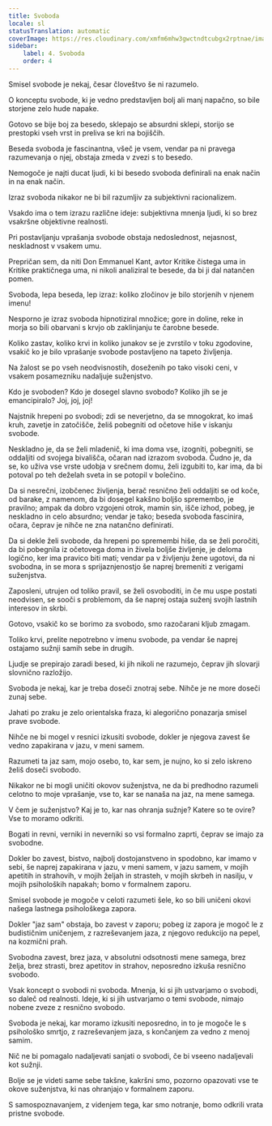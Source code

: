 ```yaml
---
title: Svoboda
locale: sl
statusTranslation: automatic
coverImage: https://res.cloudinary.com/xmfm6mhw3gwctndtcubgx2rptnae/image/upload/v1741354419/small_cover_la_gran_rebelion_28716e29d2.webp
sidebar:
    label: 4. Svoboda
    order: 4
---
```

Smisel svobode je nekaj, česar človeštvo še ni razumelo.

O konceptu svobode, ki je vedno predstavljen bolj ali manj napačno, so bile storjene zelo hude napake.

Gotovo se bije boj za besedo, sklepajo se absurdni sklepi, storijo se prestopki vseh vrst in preliva se kri na bojiščih.

Beseda svoboda je fascinantna, všeč je vsem, vendar pa ni pravega razumevanja o njej, obstaja zmeda v zvezi s to besedo.

Nemogoče je najti ducat ljudi, ki bi besedo svoboda definirali na enak način in na enak način.

Izraz svoboda nikakor ne bi bil razumljiv za subjektivni racionalizem.

Vsakdo ima o tem izrazu različne ideje: subjektivna mnenja ljudi, ki so brez vsakršne objektivne realnosti.

Pri postavljanju vprašanja svobode obstaja nedoslednost, nejasnost, neskladnost v vsakem umu.

Prepričan sem, da niti Don Emmanuel Kant, avtor Kritike čistega uma in Kritike praktičnega uma, ni nikoli analiziral te besede, da bi ji dal natančen pomen.

Svoboda, lepa beseda, lep izraz: koliko zločinov je bilo storjenih v njenem imenu!

Nesporno je izraz svoboda hipnotiziral množice; gore in doline, reke in morja so bili obarvani s krvjo ob zaklinjanju te čarobne besede.

Koliko zastav, koliko krvi in koliko junakov se je zvrstilo v toku zgodovine, vsakič ko je bilo vprašanje svobode postavljeno na tapeto življenja.

Na žalost se po vseh neodvisnostih, doseženih po tako visoki ceni, v vsakem posamezniku nadaljuje suženjstvo.

Kdo je svoboden? Kdo je dosegel slavno svobodo? Koliko jih se je emancipiralo? Joj, joj, joj!

Najstnik hrepeni po svobodi; zdi se neverjetno, da se mnogokrat, ko imaš kruh, zavetje in zatočišče, želiš pobegniti od očetove hiše v iskanju svobode.

Neskladno je, da se želi mladenič, ki ima doma vse, izogniti, pobegniti, se oddaljiti od svojega bivališča, očaran nad izrazom svoboda. Čudno je, da se, ko uživa vse vrste udobja v srečnem domu, želi izgubiti to, kar ima, da bi potoval po teh deželah sveta in se potopil v bolečino.

Da si nesrečni, izobčenec življenja, berač resnično želi oddaljiti se od koče, od barake, z namenom, da bi dosegel kakšno boljšo spremembo, je pravilno; ampak da dobro vzgojeni otrok, mamin sin, išče izhod, pobeg, je neskladno in celo absurdno; vendar je tako; beseda svoboda fascinira, očara, čeprav je nihče ne zna natančno definirati.

Da si dekle želi svobode, da hrepeni po spremembi hiše, da se želi poročiti, da bi pobegnila iz očetovega doma in živela boljše življenje, je deloma logično, ker ima pravico biti mati; vendar pa v življenju žene ugotovi, da ni svobodna, in se mora s sprijaznjenostjo še naprej bremeniti z verigami suženjstva.

Zaposleni, utrujen od toliko pravil, se želi osvoboditi, in če mu uspe postati neodvisen, se sooči s problemom, da še naprej ostaja suženj svojih lastnih interesov in skrbi.

Gotovo, vsakič ko se borimo za svobodo, smo razočarani kljub zmagam.

Toliko krvi, prelite nepotrebno v imenu svobode, pa vendar še naprej ostajamo sužnji samih sebe in drugih.

Ljudje se prepirajo zaradi besed, ki jih nikoli ne razumejo, čeprav jih slovarji slovnično razložijo.

Svoboda je nekaj, kar je treba doseči znotraj sebe. Nihče je ne more doseči zunaj sebe.

Jahati po zraku je zelo orientalska fraza, ki alegorično ponazarja smisel prave svobode.

Nihče ne bi mogel v resnici izkusiti svobode, dokler je njegova zavest še vedno zapakirana v jazu, v meni samem.

Razumeti ta jaz sam, mojo osebo, to, kar sem, je nujno, ko si zelo iskreno želiš doseči svobodo.

Nikakor ne bi mogli uničiti okovov suženjstva, ne da bi predhodno razumeli celotno to moje vprašanje, vse to, kar se nanaša na jaz, na mene samega.

V čem je suženjstvo? Kaj je to, kar nas ohranja sužnje? Katere so te ovire? Vse to moramo odkriti.

Bogati in revni, verniki in neverniki so vsi formalno zaprti, čeprav se imajo za svobodne.

Dokler bo zavest, bistvo, najbolj dostojanstveno in spodobno, kar imamo v sebi, še naprej zapakirana v jazu, v meni samem, v jazu samem, v mojih apetitih in strahovih, v mojih željah in strasteh, v mojih skrbeh in nasilju, v mojih psiholoških napakah; bomo v formalnem zaporu.

Smisel svobode je mogoče v celoti razumeti šele, ko so bili uničeni okovi našega lastnega psihološkega zapora.

Dokler "jaz sam" obstaja, bo zavest v zaporu; pobeg iz zapora je mogoč le z budističnim uničenjem, z razreševanjem jaza, z njegovo redukcijo na pepel, na kozmični prah.

Svobodna zavest, brez jaza, v absolutni odsotnosti mene samega, brez želja, brez strasti, brez apetitov in strahov, neposredno izkuša resnično svobodo.

Vsak koncept o svobodi ni svoboda. Mnenja, ki si jih ustvarjamo o svobodi, so daleč od realnosti. Ideje, ki si jih ustvarjamo o temi svobode, nimajo nobene zveze z resnično svobodo.

Svoboda je nekaj, kar moramo izkusiti neposredno, in to je mogoče le s psihološko smrtjo, z razreševanjem jaza, s končanjem za vedno z menoj samim.

Nič ne bi pomagalo nadaljevati sanjati o svobodi, če bi vseeno nadaljevali kot sužnji.

Bolje se je videti same sebe takšne, kakršni smo, pozorno opazovati vse te okove suženjstva, ki nas ohranjajo v formalnem zaporu.

S samospoznavanjem, z videnjem tega, kar smo notranje, bomo odkrili vrata pristne svobode.

